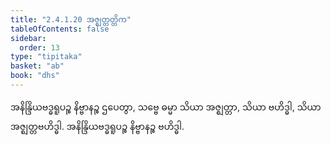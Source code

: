 ```yaml
---
title: "2.4.1.20 အဇ္ဈတ္တတ္တိက"
tableOfContents: false
sidebar:
  order: 13
type: "tipitaka"
basket: "ab"
book: "dhs"
---
```



<DynamicBreadcrumb />

<Division number="1435" book="dhs">

<Paragraph number="2141" book="dhs">
အနိန္ဒြိယဗဒ္ဓရူပဉ္စ နိဗ္ဗာနဉ္စ ဌပေတွာ, သဗ္ဗေ ဓမ္မာ သိယာ အဇ္ဈတ္တာ, သိယာ ဗဟိဒ္ဓါ, သိယာ အဇ္ဈတ္တဗဟိဒ္ဓါ. အနိန္ဒြိယဗဒ္ဓရူပဉ္စ နိဗ္ဗာနဉ္စ ဗဟိဒ္ဓါ.
</Paragraph>
</Division>